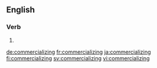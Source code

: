 ==English==

===Verb===
{{head|en}}

# {{present participle of|commercialize|lang=en}}

[[de:commercializing]]
[[fr:commercializing]]
[[ja:commercializing]]
[[fi:commercializing]]
[[sv:commercializing]]
[[vi:commercializing]]